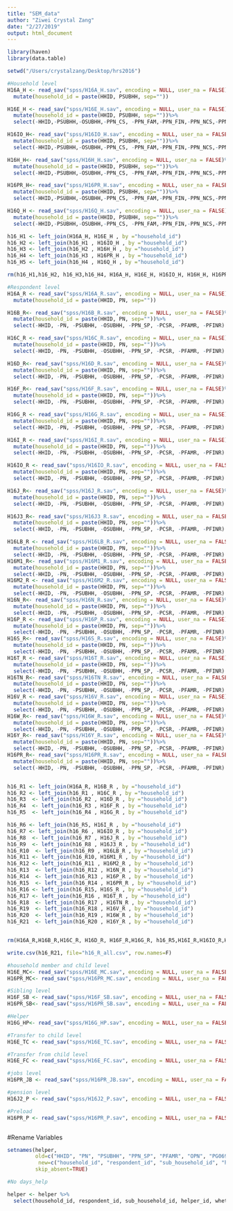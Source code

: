 ```yaml
---
title: "SEM_data"
author: "Ziwei Crystal Zang"
date: "2/27/2019"
output: html_document
---
```


```r
library(haven)
library(data.table)
```

```r
setwd("/Users/crystalzang/Desktop/hrs2016")

#Household level
H16A_H <- read_sav("spss/H16A_H.sav", encoding = NULL, user_na = FALSE)%>%
  mutate(household_id = paste(HHID, PSUBHH, sep=""))

H16E_H <- read_sav("spss/H16E_H.sav", encoding = NULL, user_na = FALSE) %>%
  mutate(household_id = paste(HHID, PSUBHH, sep=""))%>%
  select(-HHID,-PSUBHH,-OSUBHH,-PPN_CS, -PPN_FAM,-PPN_FIN,-PPN_NCS,-PPN_NFAM,-PPN_NFIN)

H16IO_H<- read_sav("spss/H16IO_H.sav", encoding = NULL, user_na = FALSE)%>%
  mutate(household_id = paste(HHID, PSUBHH, sep=""))%>%
  select(-HHID,-PSUBHH,-OSUBHH,-PPN_CS, -PPN_FAM,-PPN_FIN,-PPN_NCS,-PPN_NFAM,-PPN_NFIN)

H16H_H<- read_sav("spss/H16H_H.sav", encoding = NULL, user_na = FALSE)%>%
  mutate(household_id = paste(HHID, PSUBHH, sep=""))%>%
  select(-HHID,-PSUBHH,-OSUBHH,-PPN_CS, -PPN_FAM,-PPN_FIN,-PPN_NCS,-PPN_NFAM,-PPN_NFIN)

H16PR_H<- read_sav("spss/H16PR_H.sav", encoding = NULL, user_na = FALSE)%>%
  mutate(household_id = paste(HHID, PSUBHH, sep=""))%>%
  select(-HHID,-PSUBHH,-OSUBHH,-PPN_CS, -PPN_FAM,-PPN_FIN,-PPN_NCS,-PPN_NFAM,-PPN_NFIN)

H16Q_H <- read_sav("spss/H16Q_H.sav", encoding = NULL, user_na = FALSE)%>%
  mutate(household_id = paste(HHID, PSUBHH, sep=""))%>%
  select(-HHID,-PSUBHH,-OSUBHH,-PPN_CS, -PPN_FAM,-PPN_FIN,-PPN_NCS,-PPN_NFAM,-PPN_NFIN)

h16_H1 <- left_join(H16A_H, H16E_H , by ="household_id")
h16_H2 <- left_join(h16_H1 , H16IO_H , by ="household_id")
h16_H3 <- left_join(h16_H2 , H16H_H , by ="household_id")
h16_H4 <- left_join(h16_H3 , H16PR_H , by ="household_id")
h16_H5 <- left_join(h16_H4 , H16Q_H , by ="household_id")

rm(h16_H1,h16_H2, h16_H3,h16_H4, H16A_H, H16E_H, H16IO_H, H16H_H, H16PR_H , H16Q_H )
```

```R
#Respondent level
H16A_R <- read_sav("spss/H16A_R.sav", encoding = NULL, user_na = FALSE)%>%
  mutate(household_id = paste(HHID, PN, sep=""))

H16B_R<- read_sav("spss/H16B_R.sav", encoding = NULL, user_na = FALSE)%>%
  mutate(household_id = paste(HHID, PN, sep=""))%>%
  select(-HHID, -PN, -PSUBHH, -OSUBHH, -PPN_SP, -PCSR, -PFAMR, -PFINR)

H16C_R <- read_sav("spss/H16C_R.sav", encoding = NULL, user_na = FALSE)%>%
  mutate(household_id = paste(HHID, PN, sep=""))%>%
  select(-HHID, -PN, -PSUBHH, -OSUBHH, -PPN_SP, -PCSR, -PFAMR, -PFINR)

H16D_R<- read_sav("spss/H16D_R.sav", encoding = NULL, user_na = FALSE)%>%
  mutate(household_id = paste(HHID, PN, sep=""))%>%
  select(-HHID, -PN, -PSUBHH, -OSUBHH, -PPN_SP, -PCSR, -PFAMR, -PFINR)

H16F_R<- read_sav("spss/H16F_R.sav", encoding = NULL, user_na = FALSE)%>%
  mutate(household_id = paste(HHID, PN, sep=""))%>%
  select(-HHID, -PN, -PSUBHH, -OSUBHH, -PPN_SP, -PCSR, -PFAMR, -PFINR)

H16G_R <- read_sav("spss/H16G_R.sav", encoding = NULL, user_na = FALSE)%>%
  mutate(household_id = paste(HHID, PN, sep=""))%>%
  select(-HHID, -PN, -PSUBHH, -OSUBHH, -PPN_SP, -PCSR, -PFAMR, -PFINR)

H16I_R <- read_sav("spss/H16I_R.sav", encoding = NULL, user_na = FALSE)%>%
  mutate(household_id = paste(HHID, PN, sep=""))%>%
  select(-HHID, -PN, -PSUBHH, -OSUBHH, -PPN_SP, -PCSR, -PFAMR, -PFINR)

H16IO_R <- read_sav("spss/H16IO_R.sav", encoding = NULL, user_na = FALSE)%>%
  mutate(household_id = paste(HHID, PN, sep=""))%>%
  select(-HHID, -PN, -PSUBHH, -OSUBHH, -PPN_SP, -PCSR, -PFAMR, -PFINR)

H16J_R<- read_sav("spss/H16J_R.sav", encoding = NULL, user_na = FALSE)%>%
  mutate(household_id = paste(HHID, PN, sep=""))%>%
  select(-HHID, -PN, -PSUBHH, -OSUBHH, -PPN_SP, -PCSR, -PFAMR, -PFINR)

H16J3_R<- read_sav("spss/H16J3_R.sav", encoding = NULL, user_na = FALSE)%>%
  mutate(household_id = paste(HHID, PN, sep=""))%>%
  select(-HHID, -PN, -PSUBHH, -OSUBHH, -PPN_SP, -PCSR, -PFAMR, -PFINR)

H16LB_R <- read_sav("spss/H16LB_R.sav", encoding = NULL, user_na = FALSE)%>%
  mutate(household_id = paste(HHID, PN, sep=""))%>%
  select(-HHID, -PN, -PSUBHH, -OSUBHH, -PPN_SP, -PCSR, -PFAMR, -PFINR)
H16M1_R<- read_sav("spss/H16M1_R.sav", encoding = NULL, user_na = FALSE)%>%
  mutate(household_id = paste(HHID, PN, sep=""))%>%
  select(-HHID, -PN, -PSUBHH, -OSUBHH, -PPN_SP, -PCSR, -PFAMR, -PFINR)
H16M2_R <- read_sav("spss/H16M2_R.sav", encoding = NULL, user_na = FALSE)%>%
  mutate(household_id = paste(HHID, PN, sep=""))%>%
  select(-HHID, -PN, -PSUBHH, -OSUBHH, -PPN_SP, -PCSR, -PFAMR, -PFINR)
H16N_R<- read_sav("spss/H16N_R.sav", encoding = NULL, user_na = FALSE)%>%
  mutate(household_id = paste(HHID, PN, sep=""))%>%
  select(-HHID, -PN, -PSUBHH, -OSUBHH, -PPN_SP, -PCSR, -PFAMR, -PFINR)
H16P_R <- read_sav("spss/H16P_R.sav", encoding = NULL, user_na = FALSE)%>%
  mutate(household_id = paste(HHID, PN, sep=""))%>%
  select(-HHID, -PN, -PSUBHH, -OSUBHH, -PPN_SP, -PCSR, -PFAMR, -PFINR)
H16S_R<- read_sav("spss/H16S_R.sav", encoding = NULL, user_na = FALSE)%>%
  mutate(household_id = paste(HHID, PN, sep=""))%>%
  select(-HHID, -PN, -PSUBHH, -OSUBHH, -PPN_SP, -PCSR, -PFAMR, -PFINR)
H16T_R <- read_sav("spss/H16T_R.sav", encoding = NULL, user_na = FALSE)%>%
  mutate(household_id = paste(HHID, PN, sep=""))%>%
  select(-HHID, -PN, -PSUBHH, -OSUBHH, -PPN_SP, -PCSR, -PFAMR, -PFINR)
H16TN_R<- read_sav("spss/H16TN_R.sav", encoding = NULL, user_na = FALSE)%>%
  mutate(household_id = paste(HHID, PN, sep=""))%>%
  select(-HHID, -PN, -PSUBHH, -OSUBHH, -PPN_SP, -PCSR, -PFAMR, -PFINR)
H16V_R <- read_sav("spss/H16V_R.sav", encoding = NULL, user_na = FALSE)%>%
  mutate(household_id = paste(HHID, PN, sep=""))%>%
  select(-HHID, -PN, -PSUBHH, -OSUBHH, -PPN_SP, -PCSR, -PFAMR, -PFINR)
H16W_R<- read_sav("spss/H16W_R.sav", encoding = NULL, user_na = FALSE)%>%
  mutate(household_id = paste(HHID, PN, sep=""))%>%
  select(-HHID, -PN, -PSUBHH, -OSUBHH, -PPN_SP, -PCSR, -PFAMR, -PFINR)
H16Y_R<- read_sav("spss/H16Y_R.sav", encoding = NULL, user_na = FALSE)%>%
  mutate(household_id = paste(HHID, PN, sep=""))%>%
  select(-HHID, -PN, -PSUBHH, -OSUBHH, -PPN_SP, -PCSR, -PFAMR, -PFINR)
H16PR_R<- read_sav("spss/H16PR_R.sav", encoding = NULL, user_na = FALSE)%>%
  mutate(household_id = paste(HHID, PN, sep=""))%>%
  select(-HHID, -PN, -PSUBHH, -OSUBHH, -PPN_SP, -PCSR, -PFAMR, -PFINR)


h16_R1 <- left_join(H16A_R, H16B_R , by ="household_id")
h16_R2 <- left_join(h16_R1 , H16C_R , by ="household_id")
h16_R3  <- left_join(h16_R2 , H16D_R , by ="household_id")
h16_R4  <- left_join(h16_R3 , H16F_R , by ="household_id") 
h16_R5  <- left_join(h16_R4 , H16G_R , by ="household_id")

h16_R6 <- left_join(h16_R5, H16I_R , by ="household_id")
h16_R7 <- left_join(h16_R6 , H16IO_R , by ="household_id")
h16_R8  <- left_join(h16_R7 , H16J_R , by ="household_id")
h16_R9  <- left_join(h16_R8 , H16J3_R , by ="household_id")
h16_R10  <- left_join(h16_R9 , H16LB_R , by ="household_id")
h16_R11 <- left_join(h16_R10, H16M1_R , by ="household_id")
h16_R12 <- left_join(h16_R11 , H16M2_R , by ="household_id")
h16_R13  <- left_join(h16_R12 , H16N_R , by ="household_id")
h16_R14  <- left_join(h16_R13 , H16P_R , by ="household_id")
h16_R15  <- left_join(h16_R14 , H16PR_R , by ="household_id")
h16_R16 <- left_join(h16_R15, H16S_R , by ="household_id")
h16_R17 <- left_join(h16_R16 , H16T_R , by ="household_id")
h16_R18  <- left_join(h16_R17 , H16TN_R , by ="household_id")
h16_R19  <- left_join(h16_R18 , H16V_R , by ="household_id")
h16_R20  <- left_join(h16_R19 , H16W_R , by ="household_id")
h16_R21  <- left_join(h16_R20 , H16Y_R , by ="household_id")


rm(H16A_R,H16B_R,H16C_R, H16D_R, H16F_R,H16G_R, h16_R5,H16I_R,H16IO_R,H16J_R,H16J3_R,H16LB_R,H16M1_R, H16M2_R, H16N_R,H16P_R,H16PR_R,H16S_R,H16T_R,H16TN_R,H16V_R, H16W_R, H16Y_R)

write.csv(h16_R21, file="h16_R_all.csv", row.names=F)
```

```r
#household member and child level
H16E_MC<- read_sav("spss/H16E_MC.sav", encoding = NULL, user_na = FALSE)
H16PR_MC<- read_sav("spss/H16PR_MC.sav", encoding = NULL, user_na = FALSE)

#Sibling level
H16F_SB <- read_sav("spss/H16F_SB.sav", encoding = NULL, user_na = FALSE)
H16PR_SB<- read_sav("spss/H16PR_SB.sav", encoding = NULL, user_na = FALSE)

#Helper
H16G_HP<- read_sav("spss/H16G_HP.sav", encoding = NULL, user_na = FALSE)

#Transfer to child level
H16E_TC <- read_sav("spss/H16E_TC.sav", encoding = NULL, user_na = FALSE)

#Transfer from child level
H16E_FC <- read_sav("spss/H16E_FC.sav", encoding = NULL, user_na = FALSE)

#jobs level
H16PR_JB <- read_sav("spss/H16PR_JB.sav", encoding = NULL, user_na = FALSE)

#pension level
H16J2_P <- read_sav("spss/H16J2_P.sav", encoding = NULL, user_na = FALSE)

#Preload
H16PR_P <- read_sav("spss/H16PR_P.sav", encoding = NULL, user_na = FALSE)
```

```r

```


#Rename Variables
```r
setnames(helper, 
         old=c("HHID", "PN", "PSUBHH", "PPN_SP", "PFAMR", "OPN", "PG069", "PG066", "PADLNDX", "PIADLNDX", "PG070", "GP071", "PG072", "PG073", "PG074"),
          new=c("household_id", "respondent_id", "sub_household_id", "helper_id", "whether_family_respondent", "other_person_number", "helper_relationship","who_helped_loop", "helper_ADL", "helper_IADL","freq_help", "days_help", "daily_help", "hours_help", "helper_sex"),  
         skip_absent=TRUE)

#No days_help

helper <- helper %>%
  select(household_id, respondent_id, sub_household_id, helper_id, whether_family_respondent, other_person_number, helper_relationship,who_helped_loop, helper_ADL, helper_IADL,freq_help, daily_help, hours_help, helper_sex)



```

